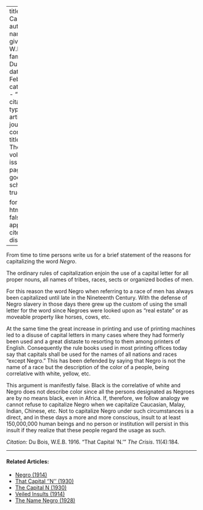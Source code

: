 
---
title: 'That Capital ''N'''
author:
  - name:
      given: W.E.B.
      family: Du Bois
date: Feb. 1916
categories: 
  - ""
citation: 
  type: article-journal
  container-title: The Crisis
  volume: 11
  issue: 4
  page: 184
google-scholar: true

format:
  html:
    toc: false
    appendix-cite-as: display
---


From time to time persons write us for a brief statement of the reasons for capitalizing the word *Negro*.

The ordinary rules of capitalization enjoin the use of a capital letter for all proper nouns, all names of tribes, races, sects or organized bodies of men.

For this reason the word Negro when referring to a race of men has always been capitalized until late in the Nineteenth Century. With the defense of Negro slavery in those days there grew up the custom of using the small letter for the word since Negroes were looked upon as "real estate" or as moveable property like horses, cows, etc.

At the same time the great increase in printing and use of printing machines led to a disuse of capital letters in many cases where they had formerly been used and a great distaste to resorting to them among printers of English. Consequently the rule books used in most printing offices today say that capitals shall be used for the names of all nations and races "except Negro." This has been defended by saying that Negro is not the name of a race but the description of the color of a people, being correlative with white, yellow, etc.

This argument is manifestly false. Black is the correlative of white and Negro does not describe color since all the persons designated as Negroes are by no means black, even in Africa. If,  therefore, we follow analogy we cannot refuse to capitalize Negro when we capitalize Caucasian, Malay, Indian, Chinese, etc. Not to capitalize Negro under such circumstances is a direct, and in these days a more and more conscious, insult to at least 150,000,000 human beings and no person or institution will persist in this insult if they realize that these people regard the usage as such.

*Citation:* Du Bois, W.E.B. 1916. "That Capital 'N.'" *The Crisis*. 11(4):184.

<!-- Similar articles start here -->
<div  class="clear-wrap"></div>
<hr>
#### Related Articles:

* [Negro (1914)](/Volumes/09/02/negro.html)
* [That Capital ''N'' (1930)](/Volumes/37/02/that_capital_n.html)
* [The Capital N (1930)](/Volumes/37/05/capital_n.html)
* [Veiled Insults (1914)](/Volumes/07/06/veiled_insults.html)
* [The Name Negro (1928)](/Volumes/35/03/name_negro.html)

<!-- Similar articles end here -->